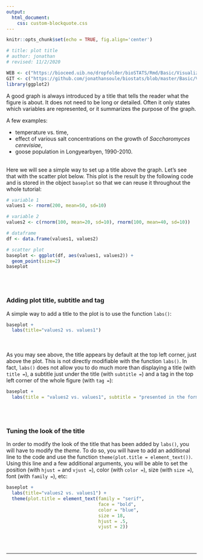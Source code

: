 ```yaml
---
output:
  html_document:
    css: custom-blockquote.css
--- 
```


```r
knitr::opts_chunk$set(echo = TRUE, fig.align='center')

# title: plot title
# author: jonathan
# revised: 11/2/2020 

WEB <- c("https://bioceed.uib.no/dropfolder/bioSTATS/Rmd/Basic/Visualizing/Essential/plot-title.html")
GIT <- c("https://github.com/jonathansoule/biostats/blob/master/Basic/Visualizing/Essential/plot-title.Rmd")
library(ggplot2)
```
A good graph is always introduced by a title that tells the reader what the figure is about. It does not need to be long or detailed. Often it only states which variables are represented, or it summarizes the purpose of the graph.

A few examples:

+ temperature vs. time,
+ effect of various salt concentrations on the growth of *Saccharomyces cerevisiae*,
+ goose population in Longyearbyen, 1990-2010.
<br/><br/>

Here we will see a simple way to set up a title above the graph. Let’s see that with the scatter plot below. This plot is the result by the following code and is stored in the object `baseplot` so that we can reuse it throughout the whole tutorial:

```r
# variable 1
values1 <- rnorm(200, mean=50, sd=10) 

# variable 2
values2 <- c(rnorm(100, mean=20, sd=10), rnorm(100, mean=40, sd=10))

# dataframe
df <- data.frame(values1, values2)

# scatter plot
baseplot <- ggplot(df, aes(values1, values2)) +
  geom_point(size=2) 
baseplot
```
<br/><br/>

### Adding plot title, subtitle and tag

A simple way to add a title to the plot is to use the function `labs()`:

```r
baseplot +
  labs(title="values2 vs. values1")
```
<br/><br/>
As you may see above, the title appears by default at the top left corner, just above the plot. This is not directly modifiable with the function `labs()`. In fact, `labs()` does not allow you to do much more than displaying a title (with `title =`), a subtitle just under the title (with `subtitle =`) and a tag in the top left corner of the whole figure (with `tag =`):

```r
baseplot +
  labs(title = "values2 vs. values1", subtitle = "presented in the form of a scatterplot", tag="Fig.1A")
```
<br/><br/>

### Tuning the look of the title

In order to modify the look of the title that has been added by `labs()`, you will have to modify the *theme*. To do so, you will have to add an additional line to the code and use the function `theme(plot.title = element_text())`. Using this line and a few additional arguments, you will be able to set the position (with `hjust =` and `vjust =`), color (with `color =`), size (with `size =`), font (with `family =`), etc:

```r
baseplot +
  labs(title="values2 vs. values1") +
  theme(plot.title = element_text(family = "serif", 
                                  face = "bold", 
                                  color = "blue",
                                  size = 18,
                                  hjust = .5,
                                  vjust = 2))
```

<br/><br/>


***
<!-- UNCOMMENT TO ACTIVATE
Get the Rmarkdown file corresponding to this page on [GitHub](`r GIT`){target="_blank"}.
-->
